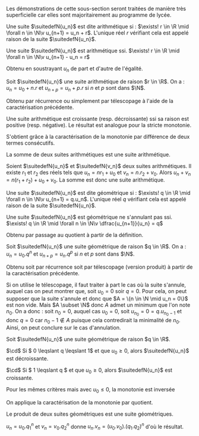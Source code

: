 

Les démonstrations de cette sous-section seront traitées de manière très superficielle car elles sont majoritairement au programme de lycée.


<Item type='definition' titre='suite arithmétique' searchDesc="raison">

Une suite $\suitedefN{u_n}$ est dite arithmétique si : $\exists! r \in \R \mid \forall n \in \N\v u_{n+1} = u_n + r$. L'unique réel $r$ vérifiant cela est appelé raison de la suite $\suitedefN{u_n}$.
</Item>


<Item type='proposition' titre='caractérisation des sites arithmétiques' searchDesc="raison">

Une suite $\suitedefN{u_n}$ est arithmétique ssi.  $\exists! r \in \R \mid \forall n \in \N\v u_{n+1} -  u_n = r$
</Item>

<Hideable type='démonstration' titre=''>

Obtenu en soustrayant $u_n$ de part et d'autre de l'égalité.
</Hideable>

<Item type='proposition' titre="formule explicite d'une suite arithmétique">

Soit $\suitedefN{u_n}$ une suite arithmétique de raison $r \in \R$. On a : $u_n = u_0 + n.r$ et $u_{n+p} = u_n + p.r$ si $n$ et $p$ sont dans $\N$.
</Item>

<Hideable type='démonstration' titre=''>

Obtenu par récurrence ou simplement par télescopage à l'aide de la caractérisation précédente.
</Hideable>


<Item type='proposition' titre="monotonie d'une suite arithmétique" searchDesc="raison positive négative">

Une suite arithmétique est croissante (resp. décroissante) ssi sa raison est positive (resp. négative). Le résultat est analogue pour la stricte monotonie.
</Item>

<Hideable type='démonstration' titre=''>

S'obtient grâce à la caractérisation de la monotonie par différence de deux termes consécutifs.
</Hideable>

<Item type='proposition' titre='suite arithmétique et opérations' >

La somme de deux suites arithmétiques est une suite arithmétique.
</Item>

<Hideable type='démonstration' titre=''>

Soient $\suitedefN{u_n}$ et $\suitedefN{v_n}$ deux suites arithmétiques. Il existe $r_1$ et $r_2$ des réels tels que $u_n = nr_1 + u_0$ et $v_n = n.r_2 + v_0$. Alors $u_n + v_n = n(r_1 + r_2) + u_0 + v_0$. La somme est donc une suite arithmétique.
</Hideable>

<Item type='definition' titre='suite géométrique' searchDesc="raison">

Une suite $\suitedefN{u_n}$ est dite géométrique si : $\exists! q \in \R \mid \forall n \in \N\v u_{n+1} = q.u_n$. L'unique réel $q$ vérifiant cela est appelé raison de la suite $\suitedefN{u_n}$.
</Item>


<Item type='proposition' titre="caractérisation d'une suite géométrique">

Une suite $\suitedefN{u_n}$ est géométrique ne s'annulant pas ssi.  $\exists! q \in \R \mid \forall n \in \N\v \dfrac{u_{n+1}}{u_n} = q$
</Item>

<Hideable type='démonstration' titre=''>

Obtenu par passage au quotient à partir de la définition.
</Hideable>

<Item type='proposition' titre="formule explicite d'une suite géométrique">

Soit $\suitedefN{u_n}$ une suite géométrique de raison $q \in \R$. On a : $u_n = u_0.q^n$ et $u_{n+p} = u_n.q^p$ si $n$ et $p$ sont dans $\N$.
</Item>

<Hideable type='démonstration' titre=''>

Obtenu soit par récurrence soit par télescopage (version produit) à partir de la caractérisation précédente. 

Si on utilise le télescopage, il faut traiter à part le cas où la suite s'annule, auquel cas on peut montrer que, soit $u_0 = 0$ soir $q = 0$. Pour cela, on peut supposer que la suite s'annule et donc que $A = \{n \in \N \mid u_n = 0\}$ est non vide. Mais $A \subset \N$ donc $A$ admet un minimum que l'on note $n_0$. On a donc : soit $n_0 = 0$, auquel cas $u_0 = 0$, soit $u_{n_0} = 0 = q.u_{n_0 - 1}$ et donc $q = 0$ car $n_0 - 1 \notin A$ puisque cela contredirait la minimalité de $n_0$. Ainsi, on peut conclure sur le cas d'annulation.
</Hideable>

<Item type='proposition' titre="monotonie d'une suite géométrique" searchDesc="raison">

Soit $\suitedefN{u_n}$ une suite géométrique de raison $q \in \R$. 

$\cd$ Si $ 0 \leqslant q \leqslant 1$ et que $u_0 \geqslant 0$, alors $\suitedefN{u_n}$ est décroissante.

$\cd$ Si $ 1 \leqslant q $ et que $u_0 \geqslant 0$, alors $\suitedefN{u_n}$ est croissante.

Pour les mêmes critères mais avec $u_0 \leqslant 0$, la monotonie est inversée
</Item>

<Hideable type='démonstration' titre=''>

On applique la caractérisation de la monotonie par quotient.
</Hideable>

<Item type='proposition' titre='suite géométrique et opérations'>

Le produit de deux suites géométriques est une suite géométriques.
</Item>

<Hideable type='démonstration' titre=''>

$u_n = u_0.q_1^n$ et $v_n = v_0.q_2^n$ donne $u_n.v_n = (u_0.v_0).(q_1.q_2)^n$ d'où le résultat.
</Hideable>

